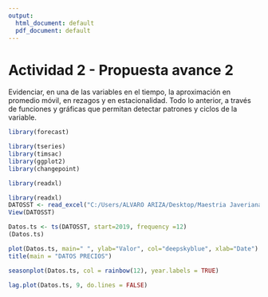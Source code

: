---
output:
  html_document: default
  pdf_document: default
---
# Actividad 2 - Propuesta avance 2

Evidenciar, en una de las variables en el tiempo, la aproximación en promedio móvil, en rezagos y en estacionalidad. Todo lo anterior, a través de funciones y gráficas que permitan detectar patrones y ciclos de la variable.

```{r}
library(forecast)
```

```{r}
library(tseries)
library(timsac)
library(ggplot2)
library(changepoint)
```

```{r}
library(readxl)
```


```{r}
library(readxl)
DATOSST <- read_excel("C:/Users/ALVARO ARIZA/Desktop/Maestria Javeriana/PROYECTO APLICADO III/DATOS ESTRUCTURADOS POR HORA PROYECTO BOGOTA/CENTRO DE ALTO RENDIMIENTO/DATOSST.xlsx")
View(DATOSST)
```

```{r}
Datos.ts <- ts(DATOSST, start=2019, frequency =12) 
(Datos.ts)
```

```{r}
plot(Datos.ts, main=" ", ylab="Valor", col="deepskyblue", xlab="Date")
title(main = "DATOS PRECIOS")
```
```{r}
seasonplot(Datos.ts, col = rainbow(12), year.labels = TRUE)
```
```{r}
lag.plot(Datos.ts, 9, do.lines = FALSE)
```

